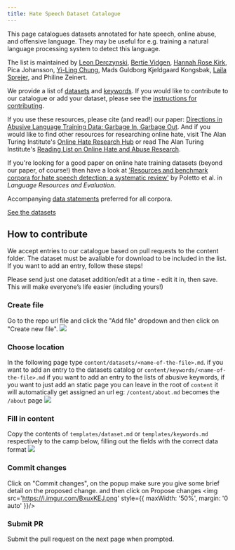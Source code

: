 ```yaml
---
title: Hate Speech Dataset Catalogue
---
```


This page catalogues datasets annotated for hate speech, online abuse, and offensive language. They may be useful for e.g. training a natural language processing system to detect this language.

The list is maintained by [Leon Derczynski](https://www.derczynski.com/), [Bertie Vidgen](https://www.turing.ac.uk/people/researchers/bertie-vidgen), [Hannah Rose Kirk](https://www.hannahrosekirk.com/), Pica Johansson, [Yi-Ling Chung](https://yilingchung.github.io/), Mads Guldborg Kjeldgaard Kongsbak, [Laila Sprejer](https://www.turing.ac.uk/people/researchers/laila-sprejer), and Philine Zeinert.

We provide a list of [datasets](#Datasets-header) and [keywords](#Keywords-header). If you would like to contribute to our catalogue or add your dataset, please see the [instructions for contributing](#Contributing-header).

If you use these resources, please cite (and read!) our paper: [Directions in Abusive Language Training Data: Garbage In, Garbage Out](https://journals.plos.org/plosone/article?id=10.1371/journal.pone.0243300). And if you would like to find other resources for researching online hate, visit The Alan Turing Institute's [Online Hate Research Hub](https://www.turing.ac.uk/research/research-programmes/public-policy/online-hate-research-hub) or read The Alan Turing Institute's [Reading List on Online Hate and Abuse Research](https://docs.google.com/document/d/1WVkVGp29Jt6d-4fBnZ5OWVYuFn_03rzz-KBqPsu6gTM/edit?usp=sharing).

If you're looking for a good paper on online hate training datasets (beyond our paper, of course!) then have a look at ['Resources and benchmark corpora for hate speech detection: a systematic review'](https://link.springer.com/article/10.1007/s10579-020-09502-8) by Poletto et al. in *Language Resources and Evaluation*.

Accompanying [data statements](https://www.mitpressjournals.org/doi/abs/10.1162/tacl_a_00041) preferred for all corpora.

<a href="#datasets" className="w-fit mx-auto no-underline rounded-md py-3 px-6 outline-offset-2 transition !active:transition-none bg-zinc-800 !font-semibold !text-zinc-100 hover:bg-zinc-700 active:bg-zinc-800 active:text-zinc-100/70 dark:bg-zinc-700 dark:hover:bg-zinc-600 !dark:active:bg-zinc-700 dark:active:text-zinc-100/70">See the datasets</a>

<h2 id="Contributing-header">How to contribute</h2>

We accept entries to our catalogue based on pull requests to the content folder. The dataset must be avaliable for download to be included in the list. If you want to add an entry, follow these steps!

Please send just one dataset addition/edit at a time - edit it in, then save. This will make everyone’s life easier (including yours!)

### Create file

Go to the repo url file and click the "Add file" dropdown and then click on "Create new file".
![](https://i.imgur.com/2PR0ZgL.png)

### Choose location

In the following page type `content/datasets/<name-of-the-file>.md`. if you want to add an entry to the datasets catalog or `content/keywords/<name-of-the-file>.md` if you want to add an entry to the lists of abusive keywords, if you want to just add an static page you can leave in the root of `content` it will automatically get assigned an url eg: `/content/about.md` becomes the `/about` page
![](https://i.imgur.com/rr3uSYu.png)

### Fill in content

Copy the contents of `templates/dataset.md` or `templates/keywords.md` respectively to the camp below, filling out the fields with the correct data format
![](https://i.imgur.com/x6JIjhz.png)

### Commit changes

Click on "Commit changes", on the popup make sure you give some brief detail on the proposed change.  and then click on Propose changes
<img src='https://i.imgur.com/BxuxKEJ.png' style={{ maxWidth: '50%', margin: '0 auto' }}/>

### Submit PR

Submit the pull request on the next page when prompted.


